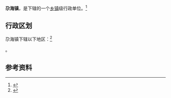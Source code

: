 {{中国乡级行政区|63/28/02/100/000}}

'''尕海镇'''，是{{PRC admin/fullname|63/28/02/100/000|3}}下辖的一个[[乡镇|乡镇]]级行政单位。<ref>{{PRC admin/ref sgc|{{PRC admin/parent|63/28/02/100/000}}}}</ref>

== 行政区划 ==

尕海镇下辖以下地区：<ref>{{PRC admin/ref sgc|63/28/02/100/000}}</ref>

{{PRC admin/children|63/28/02/100/000}}。

== 参考资料 ==

{{reflist}}

{{行政区划小作品}}
{{PRC admin/navcat|63/28/02/100/000}}